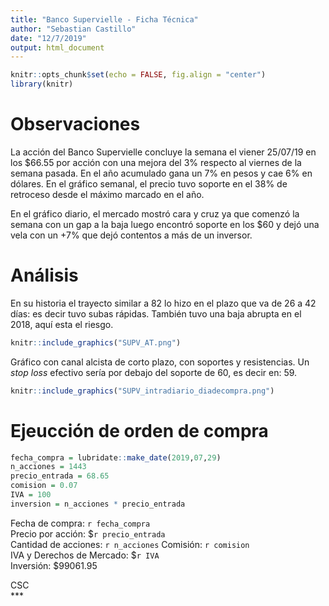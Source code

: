 ```yaml
---
title: "Banco Supervielle - Ficha Técnica"
author: "Sebastian Castillo"
date: "12/7/2019"
output: html_document
---
```


```r
knitr::opts_chunk$set(echo = FALSE, fig.align = "center")
library(knitr)
```

# Observaciones

La acción del Banco Supervielle concluye la semana el viener 25/07/19 en los $66.55 por acción con una mejora del 3% respecto al viernes de la semana pasada. En el año acumulado gana un 7% en pesos y cae 6% en dólares. En el gráfico semanal, el precio tuvo soporte en el 38% de retroceso desde el máximo marcado en el año.     

En el gráfico diario, el mercado mostró cara y cruz ya que comenzó la semana con un gap a la baja luego encontró soporte en los $60 y dejó una vela con un +7% que dejó contentos a más de un inversor.    

# Análisis      
  
En su historia el trayecto similar a 82 lo hizo en el plazo que va de 26 a 42 días: es decir tuvo subas rápidas. También tuvo una baja abrupta en el 2018, aquí esta el riesgo.

```r
knitr::include_graphics("SUPV_AT.png")
```

Gráfico con canal alcista de corto plazo, con soportes y resistencias. Un *stop loss* efectivo sería por debajo del soporte de 60, es decir en: 59.

```r
knitr::include_graphics("SUPV_intradiario_diadecompra.png")
```

# Ejeucción de orden de compra    

```r
fecha_compra = lubridate::make_date(2019,07,29)
n_acciones = 1443
precio_entrada = 68.65
comision = 0.07
IVA = 100     
inversion = n_acciones * precio_entrada    
```

Fecha de compra: `r fecha_compra`    
Precio por acción: $`r precio_entrada`    
Cantidad de acciones: `r n_acciones` 
Comisión: `r comision`       
IVA y Derechos de Mercado: $`r IVA`    
Inversión: $99061.95    
   
CSC     
***   

